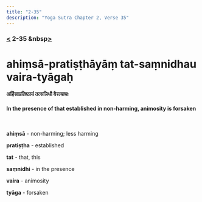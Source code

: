 ```yaml
---
title: "2-35"
description: "Yoga Sutra Chapter 2, Verse 35"
---
```


### [<](/Chapter-2/2-34/) 2-35 &nbsp[>](/Chapter-2/2-36/)

# ahiṃsā-pratiṣṭhāyāṃ tat-saṃnidhau vaira-tyāgaḥ

#### अहिंसाप्रतिष्ठायं तत्सन्निधौ वैरत्याघः

#### In the presence of that established in non-harming, animosity is forsaken

<br />

**ahiṃsā** - non-harming; less harming

**pratiṣṭha** - established

**tat** - that, this

**saṃnidhi** - in the presence

**vaira** - animosity

**tyāga** - forsaken

<br />
